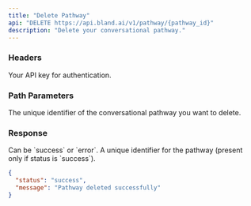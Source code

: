 ```yaml
---
title: "Delete Pathway" 
api: "DELETE https://api.bland.ai/v1/pathway/{pathway_id}"
description: "Delete your conversational pathway."
---
```


### Headers

<ParamField header="authorization" type="string" required>
  Your API key for authentication.
</ParamField>

### Path Parameters

<ParamField path="pathway_id" type="string" required>
  The unique identifier of the conversational pathway you want to delete.
</ParamField>

### Response

<ResponseField name="status" type="string">
  Can be `success` or `error`.
</ResponseField>

<ResponseField name="pathway_id" type="string">
  A unique identifier for the pathway (present only if status is `success`).
</ResponseField>

<ResponseExample>

```json Response
{
  "status": "success",
  "message": "Pathway deleted successfully"
}
```
</ResponseExample>









